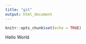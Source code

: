 ```yaml
---
title: "git"
output: html_document
---
```


```r
knitr::opts_chunk$set(echo = TRUE)
```

Hello World
